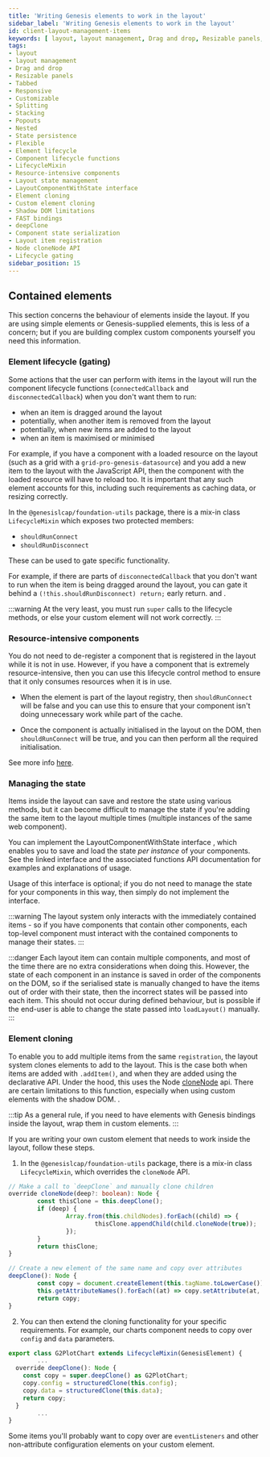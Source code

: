 ```yaml
---
title: 'Writing Genesis elements to work in the layout'
sidebar_label: 'Writing Genesis elements to work in the layout'
id: client-layout-management-items
keywords: [ layout, layout management, Drag and drop, Resizable panels, Tabbed, Responsive, Customizable, Splitting, Stacking, Popouts, Nested, State persistence, Flexible, Element lifecycle, Component lifecycle functions, LifecycleMixin, Resource-intensive components, Layout state management, LayoutComponentWithState interface, Element cloning, Custom element cloning, Shadow DOM limitations, FAST bindings, deepClone, Component state serialization, Layout item registration, Node cloneNode API, Lifecycle gating, ]
tags:
- layout
- layout management
- Drag and drop
- Resizable panels
- Tabbed
- Responsive
- Customizable
- Splitting
- Stacking
- Popouts
- Nested
- State persistence
- Flexible
- Element lifecycle
- Component lifecycle functions
- LifecycleMixin
- Resource-intensive components
- Layout state management
- LayoutComponentWithState interface
- Element cloning
- Custom element cloning
- Shadow DOM limitations
- FAST bindings
- deepClone
- Component state serialization
- Layout item registration
- Node cloneNode API
- Lifecycle gating
sidebar_position: 15
---
```


## Contained elements

This section concerns the behaviour of elements inside the layout. If you are using simple elements or Genesis-supplied elements, this is less of a concern; but if you are building complex custom components yourself you need this information.

### Element lifecycle (gating)

Some actions that the user can perform with items in the layout will run the component lifecycle functions (`connectedCallback` and `disconnectedCallback`) when you don't want them to run:
- when an item is dragged around the layout
- potentially, when another item is removed from the layout
- potentially, when new items are added to the layout
- when an item is maximised or minimised

For example, if you have a component with a loaded resource on the layout (such as a grid with a `grid-pro-genesis-datasource`) and you add a new item to the layout with the JavaScript API, then the component with the loaded resource will have to reload too. It is important that any such element accounts for this, including such requirements as caching data, or resizing correctly.

In the `@genesislcap/foundation-utils` package, there is a mix-in class `LifecycleMixin` which exposes two protected members:

-  `shouldRunConnect`
-  `shouldRunDisconnect`

These can be used to gate specific functionality.

For example, if there are parts of `disconnectedCallback` that you don't want to run when the item is being dragged around the layout, you can gate it behind a `(!this.shouldRunDisconnect) return;` early return. <!-- TODO link --> and <!-- TODO link -->.

:::warning
At the very least, you must run `super` calls to the lifecycle methods, or else your custom element will not work correctly.
:::

### Resource-intensive components
You do not need to de-register a component that is registered in the layout while it is not in use.  However, if you have a component that is extremely resource-intensive, then you can use this lifecycle control method to ensure that it only consumes resources when it is in use.

- When the element is part of the layout registry, then `shouldRunConnect` will be false and you can use this to ensure that your component isn't doing unnecessary work while part of the cache.

- Once the component is actually initialised in the layout on the DOM, then `shouldRunConnect` will be true, and you can then perform all the required initialisation.

See more info [here](../client-layout-management-ptifalls/#resource-intensive-component-resetting-in-layout).

### Managing the state

Items inside the layout can save and restore the state using various methods, but it can become difficult to manage the state if you're adding the same item to the layout multiple times (multiple instances of the same web component).

You can implement the LayoutComponentWithState interface <!-- TODO link -->, which enables you to save and load the state *per instance* of your components. See the linked interface and the associated functions API documentation for examples and explanations of usage.

Usage of this interface is optional; if you do not need to manage the state for your components in this way, then simply do not implement the interface.

:::warning
The layout system only interacts with the immediately contained items - so if you have components that contain other components, each top-level component must interact with the contained components to manage their states.
:::

:::danger
Each layout item can contain multiple components, and most of the time there are no extra considerations when doing this. However, the state of each component in an instance is saved in order of the components on the DOM, so if the serialised state is manually changed to have the items out of order with their state, then the incorrect states will be passed into each item. This should not occur during defined behaviour, but is possible if the end-user is able to change the state passed into `loadLayout()` manually.
:::

### Element cloning

To enable you to add multiple items from the same `registration`, the layout system clones elements to add to the layout.
This is the case both when items are added with `.addItem()`, and when they are added using the declarative API. Under the hood, this uses the Node [cloneNode](https://developer.mozilla.org/en-US/docs/Web/API/Node/cloneNode) api.
There are certain limitations to this function, especially when using custom elements with the shadow DOM. <!-- TODO link -->.

:::tip
As a general rule, if you need to have elements with Genesis bindings inside the layout, wrap them in custom elements.
:::

If you are writing your own custom element that needs to work inside the layout, follow these steps.

1. In the `@genesislcap/foundation-utils` package, there is a mix-in class `LifecycleMixin`, which overrides the `cloneNode` API.

```typescript
// Make a call to `deepClone` and manually clone children
override cloneNode(deep?: boolean): Node {
        const thisClone = this.deepClone();
        if (deep) {
                Array.from(this.childNodes).forEach((child) => {
                        thisClone.appendChild(child.cloneNode(true));
                });
        }
        return thisClone;
}

// Create a new element of the same name and copy over attributes
deepClone(): Node {
        const copy = document.createElement(this.tagName.toLowerCase());
        this.getAttributeNames().forEach((at) => copy.setAttribute(at, this.getAttribute(at)));
        return copy;
}
```

2. You can then extend the cloning functionality for your specific requirements. For example, our charts component needs to copy over `config` and `data` parameters.

```typescript
export class G2PlotChart extends LifecycleMixin(GenesisElement) {
        ...
  override deepClone(): Node {
    const copy = super.deepClone() as G2PlotChart;
    copy.config = structuredClone(this.config);
    copy.data = structuredClone(this.data);
    return copy;
  }
        ...
}
```
Some items you'll probably want to copy over are `eventListeners` and other non-attribute configuration elements on your custom element.
